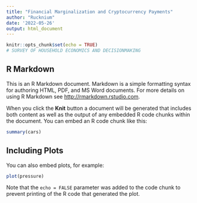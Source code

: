 ```yaml
---
title: "Financial Marginalization and Cryptocurrency Payments"
author: "Rucknium"
date: '2022-05-26'
output: html_document
---
```


```r
knitr::opts_chunk$set(echo = TRUE)
# SURVEY OF HOUSEHOLD ECONOMICS AND DECISIONMAKING


```

## R Markdown

This is an R Markdown document. Markdown is a simple formatting syntax for authoring HTML, PDF, and MS Word documents. For more details on using R Markdown see <http://rmarkdown.rstudio.com>.

When you click the **Knit** button a document will be generated that includes both content as well as the output of any embedded R code chunks within the document. You can embed an R code chunk like this:

```r
summary(cars)
```

## Including Plots

You can also embed plots, for example:

```r
plot(pressure)
```

Note that the `echo = FALSE` parameter was added to the code chunk to prevent printing of the R code that generated the plot.
